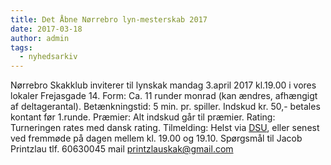 ```yaml
---
title: Det Åbne Nørrebro lyn-mesterskab 2017
date: 2017-03-18
author: admin
tags:
  - nyhedsarkiv
---
```


Nørrebro Skakklub inviterer til lynskak mandag 3.april 2017 kl.19.00 i vores lokaler Frejasgade 14. Form: Ca. 11 runder monrad (kan ændres, afhængigt af deltagerantal). Betænkningstid: 5 min. pr. spiller. Indskud kr. 50,- betales kontant før 1.runde. Præmier: Alt indskud går til præmier. Rating: Turneringen rates med dansk rating. Tilmelding: Helst via [DSU](https://turnering.skak.dk/TournamentActive/Details?tourId=24197), eller senest ved fremmøde på dagen mellem kl. 19.00 og 19.10. Spørgsmål til Jacob Printzlau tlf. 60630045 mail printzlauskak@gmail.com
